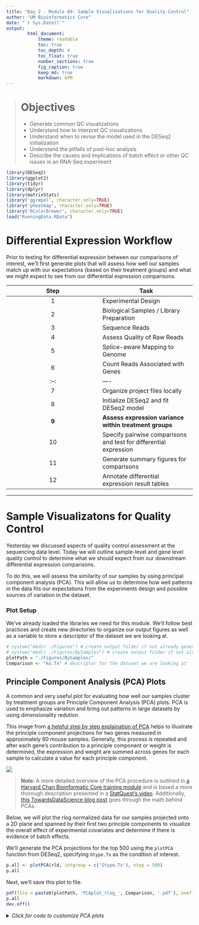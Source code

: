 ```yaml
---
title: "Day 2 - Module 09: Sample Visualizations for Quality Control"
author: "UM Bioinformatics Core"
date: "`r Sys.Date()`"
output:
        html_document:
            theme: readable
            toc: true
            toc_depth: 4
            toc_float: true
            number_sections: true
            fig_caption: true
            keep_md: true
            markdown: GFM
---
```


<!--- Allow the page to be wider --->
<style>
    body .main-container {
        max-width: 1200px;
    }
</style>
> # Objectives 
> * Generate common QC visualizations   
> * Understand how to interpret QC visualizations    
> * Understand when to revise the model used in the DESeq2 initialization    
> * Understand the pitfalls of post-hoc analysis     
> * Describe the causes and implications of batch effect or other QC issues in an RNA-Seq experiment     

```r
library(DESeq2)
library(ggplot2)
library(tidyr)
library(dplyr)
library(matrixStats)
library('ggrepel', character.only=TRUE)
library('pheatmap', character.only=TRUE)
library('RColorBrewer', character.only=TRUE)
load("RunningData.RData")
```


# Differential Expression Workflow

Prior to testing for differential expression between our comparisons of interest, we'll first generate plots that will assess how well our samples match up with our expectations (based on their treatment groups) and what we might expect to see from our differential expression comparisons.

| Step | Task |
| :--: | ---- |
| 1 | Experimental Design |
| 2 | Biological Samples / Library Preparation |
| 3 | Sequence Reads |
| 4 | Assess Quality of Raw Reads |
| 5 | Splice-aware Mapping to Genome |
| 6 | Count Reads Associated with Genes |
| :--: | ---- |
| 7 | Organize project files locally |
| 8 | Initialize DESeq2 and fit DESeq2 model |
| **9** | **Assess expression variance within treatment groups** |
| 10 | Specify pairwise comparisons and test for differential expression |
| 11 | Generate summary figures for comparisons |
| 12 | Annotate differential expression result tables |

---

# Sample Visualizatons for Quality Control     

Yesterday we discussed aspects of quality control assessment at the sequencing data level. Today we will outline sample-level and gene level quality control to determine what we should expect from our downstream differential expression comparisons.

To do this, we will assess the similarity of our samples by using principal component analysis (PCA). This will allow us to determine how well patterns in the data fits our expectations from the experiments design and possible sources of variation in the dataset.

### Plot Setup

We've already loaded the libraries we need for this module. We'll follow best practices and create new directories to organize our output figures as well as a variable to store a descriptor of the dataset we are looking at.
```r
# system("mkdir ./Figures") # create output folder if not already generated
# system("mkdir ./Figures/BySamples") # create output folder if not already generated
plotPath = "./Figures/BySamples/"
Comparison <- "ko.Tx" # descriptor for the dataset we are looking at
```


## Principle Component Analysis (PCA) Plots

A common and very useful plot for evaluating how well our samples cluster by treatment groups are Principle Component Analysis (PCA) plots. PCA is used to emphasize variation and bring out patterns in large datasets by using dimensionality redution. 

This image from
[a helpful step by step explaination of PCA](https://blog.bioturing.com/2018/06/14/principal-component-analysis-explained-simply/) helps to illustrate the principle component projections for two genes measured in approximately 60 mouse samples. Generally, this process is repeated and after each gene's contribution to a principle component or weight is determined, the expression and weight are summed across genes for each sample to calculate a value for each principle component. 

![](~/repos/rnaseq_demystified_workshop_2021/images/Blog_pca_6b.png)

>**Note**: A more detailed overview of the PCA procedure is outlined in [a Harvard Chan Bioinformatic Core training module](https://hbctraining.github.io/DGE_workshop/lessons/principal_component_analysis.html) and is based a more thorough description presented in a [StatQuest’s video](https://www.youtube.com/watch?v=_UVHneBUBW0). Additionally, [this TowardsDataScience blog post](https://towardsdatascience.com/principal-component-analysis-3c39fbf5cb9d) goes through the math behind PCAs.

Below, we will plot the rlog normalized data for our samples projected onto a 2D plane and spanned by their first two principle components to visualize the overall effect of experimental covariates and determine if there is evidence of batch effects. 

We'll generate the PCA projections for the top 500 using the `plotPCA` function from DESeq2, specifying `Gtype.Tx` as the condition of interest. 
```r
p.all <- plotPCA(rld, intgroup = c('Gtype.Tx'), ntop = 500)
p.all
```

Next, we'll save this plot to file.
```r
pdf(file = paste0(plotPath, 'PCAplot_rlog_', Comparison, '.pdf'), onefile = TRUE)
p.all
dev.off()
```


<details>
    <summary>*Click for code to customize PCA plots*</summary>
    We can generate a customized plot using the `ggplot2` package, including shape assignments for our treatment groups and color assignments for the individual samples.
    ```r
    pdf(file = paste0(plotPath, 'PCAplot_Fancy_rlog_', Comparison, '.pdf'), onefile = TRUE)

    #PCA plot for Rlog-Normalized counts for all samples
    CombinatoricGroup <- factor(MetaInfo$Gtype.Tx)
    SampleName <- factor(row.names(MetaInfo))

    #Generate the PCA projections using the `plotPCA` function from DESeq2. 
    p.all <- plotPCA(rld, intgroup = c('Gtype.Tx'), ntop = 500)

    gp <- ggplot(p.all$data, aes(x = PC1, y = PC2, color = SampleName, shape = CombinatoricGroup)) +     xlab(p.all$labels[2]) + ylab(p.all$labels[1]) + scale_shape_manual(values=1:nlevels(CombinatoricGroup), name = 'Combinatoric Group') + geom_point(size=2) + ggtitle(label = as.character('All samples Rlog-Normalized')) + theme(plot.title = element_text(hjust = 0.5)) + guides(colour=guide_legend(nrow=12, title = 'Sample'), legend.key = element_rect(size = 1), legend.key.size = unit(0, 'cm')) + theme_classic(base_size = 10) + theme(legend.margin=margin(t = 0, unit='mm'))
    plot(gp)
    dev.off()

    ```
</details> 


### Interpreting PCA plots

In the plot above, we see that principle component 1 (PC1) explains ~80% of the variance in our data while principle component 2 (PC2) explains ~12% of the variance. We also see that samples in both `control` groups are fairly tightly grouped, while samples within each `Tx` group do not cluster as tightly. 

This [helpful overview of PCA basics](https://blog.bioturing.com/2018/06/14/principal-component-analysis-explained-simply/) walks through both the generation and interpretatation of similar plots.    

We generally expect most of the variance to be explained by the first two or three principle components. A screeplot is a way to visualize the variance explained by each principle component. 

In these scree plot examples from BioTuring, the plot on the left fits what we would expect for a dataset with high signal from the experimental treatment, where the majority of the variance is explained by the first few principle components. The plot on the right illustrates a scenario where the variance is distributed across many components, which could be due to low signal from the experimental treatment, complex experimental design, or confounding factors.
image: ![](~/repos/rnaseq_demystified_workshop_2021/images/proportion-of-variance-blog-horz.jpg)

**TODO: Check formatting and give bridge into why scree plots are used**
#### Generating a ScreePlot
<details>
    <summary>*Click for example code for generating a ScreePlot*</summary>
    To generate a scree plot, the PCA results need to be used independently of plotting, such as described by [this statquest post](https://statquest.org/pca-clearly-explained/) and replicated below.
    ```r
    # generate PCA loadings
    pca <- prcomp(t(assay(rld)), scale=TRUE)

    ## get the scree information
    pca.var <- pca$sdev^2
    scree <- pca.var/sum(pca.var)
    barplot((scree[1:10]*100), main="Scree Plot", xlab="Principal Component", ylab="Percent Variation") 

    ```
    We can see that the majority (~65%) of the variance across our samples is explained by the first three principle components, giving us some additional confidence regarding the quality of our data.
</details>


#### Additional PCA plot for raw data
<details>
    <summary>*Click for code for PCA visualization of raw data*</summary>
    It can sometimes be useful to also generate a PCA plot for the raw data as well as the normalized data.
  
    ```r
    pdf(file = paste0(plotPath, 'PCAplot_raw_', Comparison, '.pdf'), onefile = TRUE)
    #PCA for Raw counts for all samples
    RC <- SummarizedExperiment(log2(counts(dds, normalized = FALSE)), colData=colData(dds))
    p.RC <- plotPCA(DESeqTransform(RC), intgroup = 'Gtype.Tx')
    
    gpRC <- ggplot(p.RC$data, aes(x = PC1, y = PC2, color = SampleName, shape = CombinatoricGroup)) +     xlab(p.RC$labels[2]) + ylab(p.RC$labels[1]) + scale_shape_manual(values=1:nlevels(CombinatoricGroup), name = 'Combinatoric Group') + geom_point(size=2) + ggtitle(label = as.character('All samples Raw Data')) + theme(plot.title = element_text(hjust = 0.5)) + guides(colour=guide_legend(nrow=12, title = 'Sample'), legend.key = element_rect(size = 1), legend.key.size = unit(0, 'cm')) + theme_classic(base_size = 10) + theme(legend.margin=margin(t = 0, unit='mm'))
    plot(gpRC)

    dev.off()

    # embedd example of plot (rlog only)
    plot(gpRC)
    ```
    We see that there is less variance explained by PC1 and that the samples from the same group are not as well clustered for the raw data. Since this is prior to normalization, these differences are likely due to **technical** considerations like sequencing depth differences that are accounted for by the rlog normalization.   
</details>

### Evaulating batch effects or confounders

PCA plots are useful for evaulating the impact of factors other than the experimental treatment or group. 

At times, batch effects can be quite obvious, such as this example from the [DESeq2 vignette](http://bioconductor.org/packages/devel/bioc/vignettes/DESeq2/inst/doc/DESeq2.html), where there is clear separation within the treatment groups. 


![](~/repos/rnaseq_demystified_workshop_2021/images/PCA1_DESeq2Vignette.png)

If we color only by sequencing run type (paired-end vs. single-end), we see that PC2 (29% of variance) is primarily explained by this technical covariate. 
![](~/repos/rnaseq_demystified_workshop_2021/images/PCA1_DESeq2Vignette.png)

However, the samples are clearly seperated by experimental condition on PC1, and since PC1 explains more variance than  PC2 **and** since we have non-confounded batches, we could incorporate the technical covariate into our model design, such as outlined in the [DESeq2 vignette](http://bioconductor.org/packages/devel/bioc/vignettes/DESeq2/inst/doc/DESeq2.html#multi-factor-designs).

<details>
    <summary>*Click for complex design discussion*</summary>
    In experiments with more complex designs, such as when there are interesecting/multiple treatment conditions, it can be less clear what covariants are influencing expression, such as illustrated from [this documenation for a microarray analysis tool](http://www.molmine.com/magma/global_analysis/batch_effect.html).
    From the PCA labeled by experimental treatment, we see that samples from the treatment group do not cluster together and that there is high variance across all treatment groups.
    ![](~/repos/rnaseq_demystified_workshop_2021/images/batch_ex1b.jpg)
    However, when the plot is color coded by the technical batches of probe labeling, we see that the patterns in the data are better explained by batch than the experimental conditions.
    ![](~/repos/rnaseq_demystified_workshop_2021/images/batch_ex1c.jpg)
</details>

#### When to remove samples or update the design formula

Generally, the decision to remove samples should not be taken lightly, especially if the consideration is based on the expression level patterns we are visualizing in this section, as doing so without sufficient justification could potentially bias your results. Other training materials have a step-by-step example of evaluating [batch effects](https://hbctraining.github.io/DGE_workshop/lessons/03_DGE_QC_analysis.html) using PCAs, that we would recommend reviewing prior to removing any samples from your comparisons. 

If your PCA reveals patterns that were not accounted for in the initial model fit, the [DESeq2 vignette](http://bioconductor.org/packages/devel/bioc/vignettes/DESeq2/inst/doc/DESeq2.html#multi-factor-designs) provides an overview of how to add additional covariates to a model design before refitting the DESeq2 model for a dataset.



---

# Sources Used    
* HBC QC tutorial: https://hbctraining.github.io/DGE_workshop/lessons/03_DGE_QC_analysis.html    
* Detailed Heatmap tutorial from Galaxy: https://training.galaxyproject.org/training-material/topics/transcriptomics/tutorials/rna-seq-viz-with-heatmap2/tutorial.html   
* PCA Overview: https://blog.bioturing.com/2018/06/14/principal-component-analysis-explained-simply/     


```r
#Hidden code block to write out data for knitting
save.image(file = "RunningData.RData")
```


---

# Session Info:
```r
sessionInfo()
```

---

These materials have been adapted and extended from materials listed above. These are open access materials distributed under the terms of the [Creative Commons Attribution license (CC BY 4.0)](http://creativecommons.org/licenses/by/4.0/), which permits unrestricted use, distribution, and reproduction in any medium, provided the original author and source are credited.